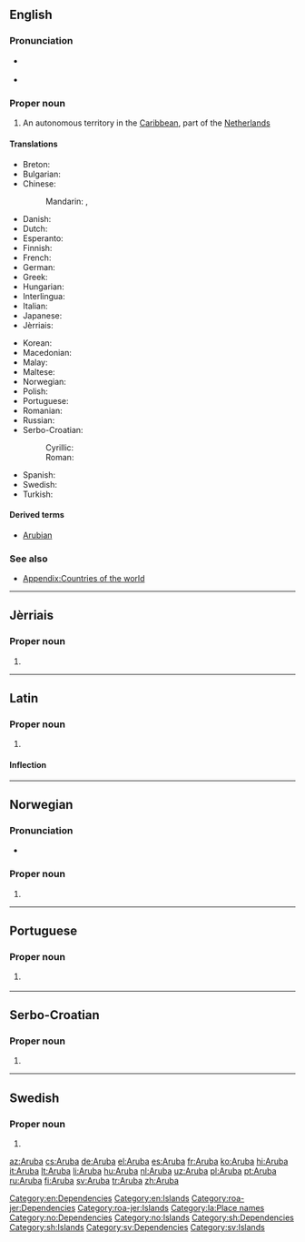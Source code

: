 ==English==
{{wikipedia}}

===Pronunciation===
* {{a|UK}} {{IPA|/ˈæ.ɹuː.bə/|lang=en}}
* {{rhymes|uːbə|lang=en}}

===Proper noun===
{{en-proper noun}}

# An autonomous territory in the [[Caribbean]], part of the [[Netherlands]]

====Translations====
{{trans-top|autonomous territory of the Netherlands in the Caribbean}}
* Breton: {{t|br|Aruba}}
* Bulgarian: {{t|bg|Аруба}}
* Chinese:
*: Mandarin: {{t+|cmn|阿魯巴|sc=Hani}}, {{t|cmn|阿鲁巴|tr=Ālǔba|sc=Hani}}
* Danish: {{t|da|Aruba}}
* Dutch: {{t+|nl|Aruba}}
* Esperanto: {{t|eo|Arubo}}
* Finnish: {{t+|fi|Aruba}}
* French: {{t+|fr|Aruba}}
* German: {{t+|de|Aruba}}
* Greek: {{t+|el|Αρούμπα}}
* Hungarian: {{t+|hu|Aruba}}
* Interlingua: {{t|ia|Aruba}}
* Italian: {{t+|it|Aruba}}
* Japanese: {{t+|ja|アルバ|tr=Aruba}}
* Jèrriais: {{t|roa-jer|Aruba}}
{{trans-mid}}
* Korean: {{t|ko|아루바|tr=Aruba}}
* Macedonian: {{t|mk|Ару́ба|f}}
* Malay: {{t|ms|Aruba}}
* Maltese: {{t|mt|Aruba}}
* Norwegian: {{t|no|Aruba}}
* Polish: {{t+|pl|Aruba}}
* Portuguese: {{t+|pt|Aruba}}
* Romanian: {{t|ro|Aruba|f}}
* Russian: {{t+|ru|Ару́ба|f}}
* Serbo-Croatian:
*: Cyrillic: {{t|sh|Аруба|f|sc=Cyrl}}
*: Roman: {{t|sh|Aruba|f}}
* Spanish: {{t+|es|Aruba}}
* Swedish: {{t+|sv|Aruba}}
* Turkish: {{t+|tr|Aruba}}
{{trans-bottom}}

====Derived terms====
* [[Arubian]]

===See also===
* [[Appendix:Countries of the world]]

[[Category:en:Dependencies]]
[[Category:en:Islands]]

----

==Jèrriais==

===Proper noun===
{{roa-jer-proper noun}}

# {{l/en|Aruba}}

[[Category:roa-jer:Dependencies]]
[[Category:roa-jer:Islands]]

----

==Latin==
{{wikipedia|lang=la}}
===Proper noun===
{{la-proper noun|Arūba|Arubae|Arūbae|f|first}}

# {{l/en|Aruba}}

====Inflection====
{{la-decl-1st-loc|num=sg|Arūb}}

[[Category:la:Place names]]

----

==Norwegian==

===Pronunciation===
* {{IPA|/ɑɾʉːbɑ/|lang=no}}

===Proper noun===
{{no-proper noun}}

# {{l/en|Aruba}}

[[Category:no:Dependencies]]
[[Category:no:Islands]]

----

==Portuguese==

===Proper noun===
{{pt-proper noun|f}}

# {{l/en|Aruba}} {{gloss|autonomous territory of the Netherlands in the Caribbean}}

----

==Serbo-Croatian==

===Proper noun===
{{sh-proper-noun|g=f|r|Аруба}}

# {{l/en|Aruba}}

[[Category:sh:Dependencies]]
[[Category:sh:Islands]]

----

==Swedish==

===Proper noun===
{{head|sv|proper noun}}

# {{l/en|Aruba}}

[[Category:sv:Dependencies]]
[[Category:sv:Islands]]

[[az:Aruba]]
[[cs:Aruba]]
[[de:Aruba]]
[[el:Aruba]]
[[es:Aruba]]
[[fr:Aruba]]
[[ko:Aruba]]
[[hi:Aruba]]
[[it:Aruba]]
[[lt:Aruba]]
[[li:Aruba]]
[[hu:Aruba]]
[[nl:Aruba]]
[[uz:Aruba]]
[[pl:Aruba]]
[[pt:Aruba]]
[[ru:Aruba]]
[[fi:Aruba]]
[[sv:Aruba]]
[[tr:Aruba]]
[[zh:Aruba]]